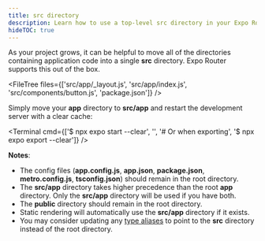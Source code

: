 ```yaml
---
title: src directory
description: Learn how to use a top-level src directory in your Expo Router project.
hideTOC: true
---
```




As your project grows, it can be helpful to move all of the directories containing application code into a single **src** directory. Expo Router supports this out of the box.

<FileTree
  files={['src/app/_layout.js', 'src/app/index.js', 'src/components/button.js', 'package.json']}
/>

Simply move your **app** directory to **src/app** and restart the development server with a clear cache:

<Terminal
  cmd={['$ npx expo start --clear', '', '# Or when exporting', '$ npx expo export --clear']}
/>

**Notes**:

- The config files (**app.config.js**, **app.json**, **package.json**, **metro.config.js**, **tsconfig.json**) should remain in the root directory.
- The **src/app** directory takes higher precedence than the root **app** directory. Only the **src/app** directory will be used if you have both.
- The **public** directory should remain in the root directory.
- Static rendering will automatically use the **src/app** directory if it exists.
- You may consider updating any [type aliases](/guides/typescript#path-aliases) to point to the **src** directory instead of the root directory.
